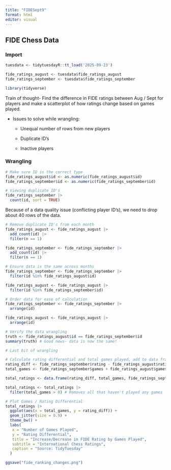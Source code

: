 ```yaml
---
title: "FIDESept9"
format: html
editor: visual
---
```


## FIDE Chess Data

### Import

```r
tuesdata <- tidytuesdayR::tt_load('2025-09-23')
```

```r
fide_ratings_august <- tuesdata$fide_ratings_august
fide_ratings_september <- tuesdata$fide_ratings_september
```

```r
library(tidyverse)
```

Train of thought- Find the difference in FIDE ratings between Aug / Sept for players and make a scatterplot of how ratings change based on games played.

-   Issues to solve while wrangling:

    -   Unequal number of rows from new players

    -   Duplicate ID's

    -   Inactive players

### Wrangling

```r
# Make sure ID is the correct type
fide_ratings_august$id <- as.numeric(fide_ratings_august$id)
fide_ratings_september$id <- as.numeric(fide_ratings_september$id)

```

```r
# Viewing duplicate ID's
fide_ratings_september |> 
  count(id, sort = TRUE)
```

Because of a data quality issue (conflicting player ID's), we need to drop about 40 rows of the data.

```r
# Remove duplicate ID's from each month
fide_ratings_august <- fide_ratings_august |> 
  add_count(id) |>   
  filter(n == 1)

fide_ratings_september <- fide_ratings_september |> 
  add_count(id) |> 
  filter(n == 1)
```

```r
# Ensure data is the same across months
fide_ratings_september <- fide_ratings_september |> 
  filter(id %in% fide_ratings_august$id)

fide_ratings_august <- fide_ratings_august |> 
  filter(id %in% fide_ratings_september$id)
```

```r
# Order data for ease of calculation
fide_ratings_september <- fide_ratings_september |> 
  arrange(id)

fide_ratings_august <- fide_ratings_august |> 
  arrange(id)
```

```r
# Verify the data wrangling
truth <- fide_ratings_august$id == fide_ratings_september$id
summary(truth) # Good news- data is now the same!
```

```r
# Last bit of wrangling

# Calculate rating differential and total games played, add to data frame
rating_diff <- fide_ratings_september$rating - fide_ratings_august$rating
total_games <- fide_ratings_september$games + fide_ratings_august$games

total_ratings <- data.frame(rating_diff, total_games, fide_ratings_september$rating, fide_ratings_september$name)

total_ratings <- total_ratings |> 
  filter(total_games > 0) # Removes all that haven't played any games
```

```r
# Plot Games / Rating Differential
total_ratings |> 
  ggplot(aes(x = total_games, y = rating_diff)) +
  geom_jitter(size = 0.9) +
  theme_bw() +
  labs(
   x = "Number of Games Played",
   y = "Rating Differential",
   title = "Increase/Decrease in FIDE Rating by Games Played",
   subtitle = "International Chess Ratings", 
   caption = "Source: TidyTuesday"
  )

ggsave("fide_ranking_changes.png")

```
